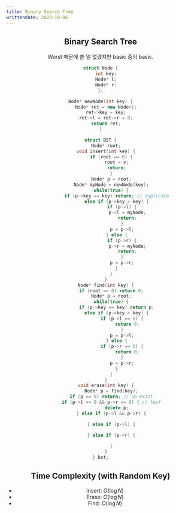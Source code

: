 ```yaml
---
title: Binary Search Tree
writtendate: 2023-10-06
---
```


<Header />


## Binary Search Tree

Worst 때문에 쓸 일 없겠지만 basic 중의 basic. 

```cpp
struct Node {
    int key;
    Node* l;
    Node* r;
};

Node* newNode(int key) {
    Node* ret = new Node();
    ret->key = key;
    ret->l = ret->r = 0;
    return ret;
}

struct BST {
    Node* root;
    void insert(int key) {
        if (root == 0) {
            root = v;
            return;
        }
        Node* p = root;
        Node* myNode = newNode(key);
        while(true) {
            if (p->key == key) return; // duplicate
            else if (p->key > key) {
                if (p->l) {
                    p->l = myNode;
                    return;
                }
                p = p->l;
            } else {
                if (p->r) {
                    p->r = myNode;
                    return;
                }
                p = p->r;
            }
        }
    }
    Node* find(int key) {
        if (root == 0) return 0;
        Node* p = root;
        while(true) {
            if (p->key == key) return p;
            else if (p->key > key) {
                if (p->l == 0) {
                    return 0;
                }
                p = p->l;
            } else {
                if (p->r == 0) {
                    return 0;
                }
                p = p->r;
            }
        }
    }
    void erase(int key) {
        Node* p = find(key);
        if (p == 0) return; // no exist
        if (p->l == 0 && p->r == 0) { // leaf
            delete p;
        } else if (p->l && p->r) {

        } else if (p->l) {
            
        } else if (p->r) {

        }
    }
} bst;

```

## Time Complexity (with Random Key)

- Insert: $O(\log N)$
- Erase: $O(\log N)$
- Find: $O(\log N)$

<Comment />
